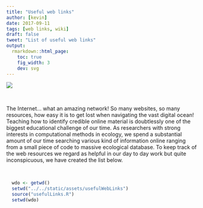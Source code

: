 ```yaml
---
title: "Useful web links"
author: [kevin]
date: 2017-09-11
tags: [web links, wiki]
draft: false
tweet: "List of useful web links"
output:
  rmarkdown::html_page:
    toc: true
    fig_width: 3
    dev: svg
---
```


![](https://img.shields.io/badge/inSileco-In Development-3fb3b2.svg)
<!-- ![](https://img.shields.io/badge/inSileco-Under Review-ffdd55.svg) -->



<br/>

The Internet... what an amazing network! So many websites, so many resources,
how easy it is to get lost when navigating the vast digital ocean! Teaching how
to identify credible online material is doubtlessly one of the biggest educational
challenge of our time. As researchers with strong interests in computational
methods in ecology, we spend a substantial amount of our time searching
various kind of information online ranging from a small piece of code to
massive ecological database. To keep track of the web resources we regard as
helpful in our day to day work but quite inconspicuous, we have created the list
below.

<!-- Feel free to suggest other ressource in the Disqus section that fits well in the category and is worth being added. -->

<br/>

```r
  wdo <- getwd()
  setwd("../../static/assets/usefulWebLinks")
  source("usefulLinks.R")
  setwd(wdo)
```
